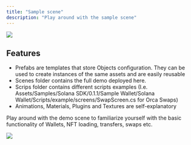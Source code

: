 ```yaml
---
title: "Sample scene"
description: "Play around with the sample scene"
---
```


<img class="w-full h-auto max-w-5xl" src="/images/sample_scene.png" />

## Features

- Prefabs are templates that store Objects configuration. They can be used to create instances of the same assets and are easily reusable
- Scenes folder contains the full demo deployed here.
- Scrips folder contains different scripts examples (I.e. Assets/Samples/Solana SDK/0.1.1/Sample Wallet/Solana Wallet/Scripts/example/screens/SwapScreen.cs for Orca Swaps)
- Animations, Materials, Plugins and Textures are self-explanatory

Play around with the demo scene to familiarize yourself with the basic functionality of Wallets, NFT loading, transfers, swaps etc.

<img class="w-full h-auto max-w-5xl" src="/images/demo.webp" />

